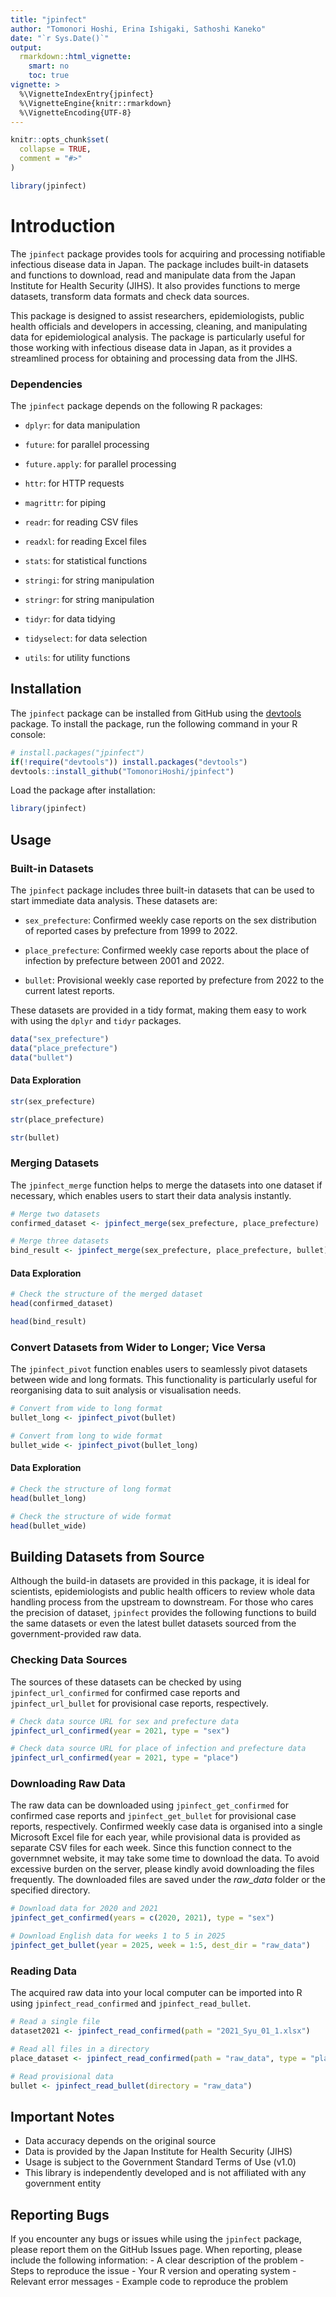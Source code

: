 ```yaml
---
title: "jpinfect"
author: "Tomonori Hoshi, Erina Ishigaki, Sathoshi Kaneko"
date: "`r Sys.Date()`"
output: 
  rmarkdown::html_vignette:
    smart: no
    toc: true
vignette: >
  %\VignetteIndexEntry{jpinfect}
  %\VignetteEngine{knitr::rmarkdown}
  %\VignetteEncoding{UTF-8}
---
```


```r
knitr::opts_chunk$set(
  collapse = TRUE,
  comment = "#>"
)
```

```r
library(jpinfect)
```

# Introduction

The `jpinfect` package provides tools for acquiring and processing notifiable infectious disease data in Japan. The package includes built-in datasets and functions to download, read and manipulate data from the Japan Institute for Health Security (JIHS). It also provides functions to merge datasets, transform data formats and check data sources.

This package is designed to assist researchers, epidemiologists, public health officials and developers in accessing, cleaning, and manipulating data for epidemiological analysis. The package is particularly useful for those working with infectious disease data in Japan, as it provides a streamlined process for obtaining and processing data from the JIHS.

### Dependencies

The `jpinfect` package depends on the following R packages:

-   `dplyr`: for data manipulation

-   `future`: for parallel processing

-   `future.apply`: for parallel processing

-   `httr`: for HTTP requests

-   `magrittr`: for piping

-   `readr`: for reading CSV files

-   `readxl`: for reading Excel files

-   `stats`: for statistical functions

-   `stringi`: for string manipulation

-   `stringr`: for string manipulation

-   `tidyr`: for data tidying

-   `tidyselect`: for data selection

-   `utils`: for utility functions

## Installation

The `jpinfect` package can be installed from GitHub using the [devtools](https://github.com/hadley/devtools) package. To install the package, run the following command in your R console:

```r
# install.packages("jpinfect")
if(!require("devtools")) install.packages("devtools")
devtools::install_github("TomonoriHoshi/jpinfect")
```

Load the package after installation:

```r
library(jpinfect)
```

## Usage

### Built-in Datasets

The `jpinfect` package includes three built-in datasets that can be used to start immediate data analysis. These datasets are:

-   `sex_prefecture`: Confirmed weekly case reports on the sex distribution of reported cases by prefecture from 1999 to 2022.

-   `place_prefecture`: Confirmed weekly case reports about the place of infection by prefecture between 2001 and 2022.

-   `bullet`: Provisional weekly case reported by prefecture from 2022 to the current latest reports.

These datasets are provided in a tidy format, making them easy to work with using the `dplyr` and `tidyr` packages.

```r
data("sex_prefecture")
data("place_prefecture")
data("bullet")
```

#### Data Exploration

```r
str(sex_prefecture)
```

```r
str(place_prefecture)
```

```r
str(bullet)
```

### Merging Datasets

The `jpinfect_merge` function helps to merge the datasets into one dataset if necessary, which enables users to start their data analysis instantly.

```r
# Merge two datasets
confirmed_dataset <- jpinfect_merge(sex_prefecture, place_prefecture)

# Merge three datasets
bind_result <- jpinfect_merge(sex_prefecture, place_prefecture, bullet)
```

#### Data Exploration

```r
# Check the structure of the merged dataset
head(confirmed_dataset)

head(bind_result)

```

### Convert Datasets from Wider to Longer; Vice Versa

The `jpinfect_pivot` function enables users to seamlessly pivot datasets between wide and long formats. This functionality is particularly useful for reorganising data to suit analysis or visualisation needs.

```r
# Convert from wide to long format
bullet_long <- jpinfect_pivot(bullet)

# Convert from long to wide format
bullet_wide <- jpinfect_pivot(bullet_long)
```

#### Data Exploration

```r
# Check the structure of long format
head(bullet_long)

# Check the structure of wide format
head(bullet_wide)

```

## Building Datasets from Source

Although the build-in datasets are provided in this package, it is ideal for scientists, epidemiologists and public health officers to review whole data handling process from the upstream to downstream. For those who cares the precision of dataset, `jpinfect` provides the following functions to build the same datasets or even the latest bullet datasets sourced from the government-provided raw data.

### Checking Data Sources

The sources of these datasets can be checked by using `jpinfect_url_confirmed` for confirmed case reports and `jpinfect_url_bullet` for provisional case reports, respectively.

```r
# Check data source URL for sex and prefecture data
jpinfect_url_confirmed(year = 2021, type = "sex")

# Check data source URL for place of infection and prefecture data
jpinfect_url_confirmed(year = 2021, type = "place")
```

### Downloading Raw Data

The raw data can be downloaded using `jpinfect_get_confirmed` for confirmed case reports and `jpinfect_get_bullet` for provisional case reports, respectively. Confirmed weekly case data is organised into a single Microsoft Excel file for each year, while provisional data is provided as separate CSV files for each week. Since this function connect to the governmnet website, it may take some time to download the data. To avoid excessive burden on the server, please kindly avoid downloading the files frequently. The downloaded files are saved under the *raw_data* folder or the specified directory.

```r
# Download data for 2020 and 2021
jpinfect_get_confirmed(years = c(2020, 2021), type = "sex")

# Download English data for weeks 1 to 5 in 2025
jpinfect_get_bullet(year = 2025, week = 1:5, dest_dir = "raw_data")
```

### Reading Data

The acquired raw data into your local computer can be imported into R using `jpinfect_read_confirmed` and `jpinfect_read_bullet`.

```r
# Read a single file
dataset2021 <- jpinfect_read_confirmed(path = "2021_Syu_01_1.xlsx")

# Read all files in a directory
place_dataset <- jpinfect_read_confirmed(path = "raw_data", type = "place")

# Read provisional data
bullet <- jpinfect_read_bullet(directory = "raw_data")
```

## Important Notes

-   Data accuracy depends on the original source
-   Data is provided by the Japan Institute for Health Security (JIHS)
-   Usage is subject to the Government Standard Terms of Use (v1.0)
-   This library is independently developed and is not affiliated with any government entity

## Reporting Bugs

If you encounter any bugs or issues while using the `jpinfect` package, please report them on the GitHub Issues page. When reporting, please include the following information: - A clear description of the problem - Steps to reproduce the issue - Your R version and operating system - Relevant error messages - Example code to reproduce the problem
